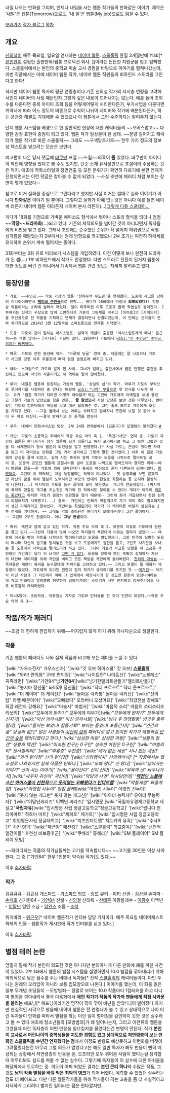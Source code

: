 내일 나오는 만화를 그리며, 언제나 내일을 사는 웹툰 작가들의 만화같은 이야기. 제목은 '내일'은 웹툰(Tomorrow)으로도, '내 일'은 웹툰(My job)으로도 읽을 수 있다.

[http://comic.naver.com/webtoon/list.nhn?titleId=546750 보러가기] [http://blog.naver.com/ctphilos 작가 블로그]
[[목차]]
== 개요 ==
[[신의철]]이 매주 목요일, 일요일 연재하는 [[네이버 웹툰]]. [[스쿨홀릭]] 완결 3개월만에 Ylab[* [[윤인완]]이 설립한 출판만화/웹툰 프로덕션 회사. [http://www.ylab.kr/]]이라는 든든한 지원군을 업고 컴백했다. 스쿨홀릭에서는 본인의 중학교 미술 교사 경험을 바탕으로 이야기를 펼쳐나갔는데, 이번 작품에서는 아예 네이버 웹툰 작가, 네이버 웹툰 직원들의 비하인드 스토리를 그린다고 한다!

하지만 네이버 웹툰 독자의 평균 연령층이나 기존 신의철 작가의 지지층 연령을 고려해서인지 네이버의 사정 때문인지 그렇게 깊은 내용이 드러나지는 않는다. 예를 들어 조회수를 다룬다면 중복 아이피 조회 등을 어떻게어떻게 처리한다든가, 부가사업을 다룬다면 계약서에 따라 어느 정도의 비중으로 수익이 나뉘어 네이버와 작가에 배분된다든가, 하는 궁금증 해결도 기대해볼 수 있겠으나 이 웹툰에서 그런 수준까지는 알려주지 않는다.

단지 웹툰 시스템을 배경으로 한 일반적인 현상에 대한 캐릭터들의 ~~오버스럽고~~ 다양한 감정 표현이 중점이 되고 있다. 웹툰 작가 일상물이 된 상태. ~~분량 길어지고 캐릭터가 웹툰 작가로 바뀐 스쿨홀릭~~ 그래도 ~~구색맞추기로~~ 한두 가지 정도의 정보성 텍스트를 넣으려는 모습은 보인다.

예고편이 나온 당시 댓글에 [[바쿠만]] 표절 ~~드립~~의혹이 '''좀''' 있었다. 바쿠만이 아이디어 착안에 영향을 줬다고 볼 수도 있지만, 단순 소재 유사성만으로 표절이라 주장하는 것은 억지. 애초에 작화스타일과 장면연출 등 모든 분위기가 확연히 다르기에 본편 연재가 진행되면서는 이런 댓글은 찾아볼 수 없게 되었다. --사실 초반에 패러디 처럼 보이는 장면이 몇개 있었다--

참고로 이거 실화를 중심으로 그린다라고 했지만 사실 이거는 절대로 실화 이야기가 아니다 '''만화같은''' 이야기 일 뿐이다. 그렇다고 실화가 아예 없는것은 아니다 예를 들면 네이버 라든지 네이버 웹툰 이라든지 네이버 본사 라든지(...)[http://comic.naver.com/webtoon/detail.nhn?titleId=546750&no=32&weekday=sun 그렇게 다들 스쿨데이...]

게다가 18화를 기점으로 가벼운 에피소드 형식에서 벗어나 스토리 형식을 띄더니 점점 '''~~막장~~드라마화'''(...)되고 있다. 기존의 제작의도를 넘어간 것이 아니냐면서 독자들에게 비판을 받고 있다. 그래서 초반에는 준수했던 순위가 확 떨어져 하위권으로 직행. 심각함을 깨달았는지 2부에서는 원래 방향으로 복귀했으나 2부 초기는 여전히 하락세를 유지하여 순위가 계속 떨어지는 중이다.

31화부터는 3화 유료 미리보기 시스템을 개입하였다. 이건 어떻게 보나 완전히 드라마가 된 셈(...) 1부 비하인드에서 작가도 인정했다. 다만 스토리로 전환이 된거지 웹툰에 대한 정보를 버린 건 아니어서 계속해서 웹툰 관련 정보는 자세히 알려주고 있다. 

== 등장인물 ==
 * 가토: ~~주인공.~~ 작중 가상의 웹툰 '천하무적 무도관'을 연재했다. 도중에 사고를 당하여 리타이어하면서 '''[[페이크 주인공]]'''으로 전락... 했다가 48화에서 마침내 '''회복되었다!!''' 정황상 악플이라는 소리에 놀라서 깨었다. 일이 마무리된 이후 도웅과 함께 작업실로 돌아간다. 2부에서는 신작의 구상으로 많이 고민하다가 기존의 그림체를 바꾸고 [히어로]의 [사이드킥]을 주인공으로 한 작품을 기획하고 연재가 결정되면서 완결되었는데, 이 만화는 신의철의 진짜 차기작으로 2014년 3월 12일부로 스마트툰으로 연재를 시작했다.

 * 도웅: 가토와 같이 일하는 어시스턴트. 실력과 개념이 출중한 '어시스턴트계의 메시' 은근히~~는 개뿔 많이~~ [사디즘] 기질이 있다. 29화부터 가토에서 [[wiki:"진 주인공" 주인공 위치가 바뀌었다.]]

 * 마루: 가토와 친한 동년배 작가. '마루에 딩굴' 연재 중. 처음에는 잘 나갔으나 가토가 사고를 당한 이후 우울증에 빠져 점점 슬럼프에 빠지고 있다.

 * 아라: 소개팅으로 가토와 알게 된 사이. 그녀가 일하는 출판사에서 웹툰 단행본 출간을 추진하고 있으며 미늬와 사촌이기도 해 엮이는 일이 많아졌다.

 * 루이: 내일은 웹툰에 등장하는 가상의 웹툰, '상실의 섬'의 작가. 마루가 가토의 부탁으로 루이작가를 사칭하던 중 만나는 바람에 [[wiki:"니킥" 무릎으로]] 첫 인사를 나누게 된다. 과거 '웹툰 작가가 되려면 어떻게 해야할까'라는 고민에 가토에게 이메일을 보내 물었고 그렇게 가토의 답장으로 힘을 얻은.. '''줄 알았으나''' 사실 답장은 보낸 것은 마루였다. 뻗어있는 가토의 컴퓨터에서 메일을 보고 대신 답장해준 것. 그런 줄도 모르고 가토에게 호감을 가지고 있다. ~~그걸 옆에서 보는 마루는 속터지고 말하자니 쪼잔해 보일 것 같아 속이 두 배로 터진다.~~결국 밝혀지고 큰 충격을 받는다

 * 쿠우: 네이버 만화서비스팀 팀장. 2부 24화 연재분에서 [김준구]가 모델임이 밝혀졌다.[http://comic.naver.com/webtoon/detail.nhn?titleId=546750&no=77&weekday=thu #]

 * 개만: 가토의 초등학교 후배이자 작중 주요 악의 축 1. '특전기사단' 연재 중. 가토가 자신의 웹툰은 판타지라서 정식 웹툰이 되기 힘들다고 해서 포기하기로 하고 그 동안 그렸던 것을 다 삭제했다가 정식 웹툰이 되었음을 알고 멘붕했다.[* 사실 가토는 근성이 있다면 자극을 받고 더 재미있는 만화를 그릴 거라 생각하고 그렇게 말한 것이었다.] 이후 이 일로 가토에게 앙심을 품게 되었고, 같이 사는 흑귀와 함께 가토와 도웅을 나락으로 떨어뜨릴 궁리 중. 도웅의 공모전 웹툰에 표절시비를 걸어 도웅을 나락으로 떨어뜨리려 했지만 회복~~해서 병원을 탈출~~한 가토에 의해 실패한데다 흑귀의 배신으로 혼자 나쁜놈이 되어버렸다. [[망했어요]]. 그런데 이 캐릭터는 처음 등장할때는 악역이 아니었다.  첫 등장화를 보면 알겠지만 자신의 꿈을 위해 열심히 노력하지만 부모의 반대와 현실로 좌절하는 등 오히려 불쌍하게 나온다(...) 마지막의 가토를 농구 골대에 꽂아 넣는것도  개그적 연출이었다. (마지막에 폭력적 연출로 개그를 치는것은 작가의 전 작에서도 찾아볼 수 있다) 게다가 아무리 [[의도는 좋았다]]고 하지만 가토가 굉장히 심한말을 했기 때문에‥ 그런데 화가 거듭되면서 점점 성격이 찌질해지기 시작했고(...) 결국‥ 개만이는 만화가 막장개그로 가고 악의 축이 필요해지면서 생긴 피해자라고 할수있다. 개만이는 [[희생된거다]] 작가가 이 캐릭터를 버릴지 살릴지는 2부 전개를 기대하자. ~~ 그래도 악의 축이된건 여러가지 오해때문이니 그건 풀어야지.‥~~ 그런데 2부도 완결이다. 아니 '''그냥 완결'''이다. 

 * 흑귀: 개만과 함께 살고 있는 작가. 작중 주요 악의 축 2. 모종의 이유로 가토에게 원한을 품고 있다.~~그런데 지들이 많이 나오면 독자들이 욕한다며 이유는 말하지 않았다.~~ 때문에 어시를 뺏어 가토를 나락으로 떨어뜨리려고 도웅을 영입했으나, 그의 인격에 실망한 도웅이 떠나며 자신의 원고를 망쳐놓은 것을 보고 도웅에게도 원한을 품고, 2인조 사기꾼을 보내는 등 도웅마저 나락으로 떨어뜨리려 하고 있다. 그나마 가토가 사고를 당했을 때 조금은 걱정했던 개만과는 달리 이 녀석은 [[그딴 거 없다]]. 도웅을 망하게 하는 계획이 실패하자 자신의 대인배 이미지를 위해 개만을 버리고 모든 책임을 개만에게 돌려버렸다. [[천하의 개쌍놈]].~~독자들은 개만이 흑귀를 농구골대에 처박기를 고대하고 있다.~~ 그리고 완결이 될 때까지 재등장이 없었다. 가토에게 있다던 원한이 뭔지 작가가 생각하기를 포기한 듯.~~[[맥거핀]]~~ 하기사 어떤 사람과 그 지인까지 아예 그 업계에서 매장시키려 할 정도면 원한이 엄청나야하는데 개그 만화라고 얼렁뚱땅 허무하게 넘어가기에는 스토리가 너무 진지했고 감싸주기에도 너무 비호감적 캐릭터였다.

 * 미늬&양이: 초등학생. 아동일보 기자로 가토와 인터뷰를 한 것이 인연이 되었다.~~작중 주요 악의 축 3~~

== 작품/작가 패러디 ==
~~조금 더 편하게 편집하기 위해~~어지럽지 않게 하기 위해 가나다순으로 정렬한다.
=== 작품 ===
기존 웹툰의 패러디도 나와 실제 작품과 비교해 보는 재미를 느낄 수 있다.

'[wiki:"가우스전자" 가우스신자]'
'[wiki:"갓 오브 하이스쿨" 갓 오브] '''[[스쿨홀릭]]''''
'[wiki:"와라! 편의점" 구라! 편의점]'
'[wiki:"나이트런" 나이트신]'
'[wiki:"노블레스" 귀족라면]'
'[wiki:"기안84"남'''기안84'''][wiki:"남기한엘리트만들기"엘리트만들기]'
'[wiki:"놓지마 정신줄" 놔버려! 정신줄]'
'[wiki:"닥터 프로스트" 닥터 콘프로스트]'
'[wiki:"더 게이머" 더 게이신]'
'[wiki:"돌아온 럭키짱" 돌아온 럭키신]'
'[wiki:"신의 탑" 라헬 때문이야]'
'[wiki:"오빠왔다" 오라버니 오셨어요]'
'[wiki:"최강전설 강해효" 최강 레전드 강해요]'
'[wiki:"마술사" 마법사]'
'[wiki:"마음의 소리" 마음의 쏘리쏘리쏘리쏘리]'
'[wiki:"모두에게 완자가" 모두에게 야부가]''[wiki:"모두에게 완자가" 모두에게 신자가]'
'[wiki:"미선 임파서블" 미신 임파서블]
'[wiki:"방과 후 전쟁활동" 방과후 룰루랄라]'
'[wiki:"들어는 보았나! 질풍기획!" 보아는 들었나! 포풍간지!]'
'[wiki:"인간의 숲" 상실의 섬]'[* 많은 사람들이 [[시간의 섬]]의 패러디로 알고 있지만 작가가 해명하길 [[인간의 숲]]을 패러디했다고 한다.]
'[wiki:"심심한 마왕" 상심한 마왕]'
'[wiki:"생활의 참견" 생활의 택견]'
'[wiki:"미숙한 친구는 G구인" 성숙한 여친은 G구인]'
'[wiki:"어빌리티" 센서빌리티]'
'[wiki:"후유증" 수전증]'
'[wiki:"네가 없는 세상" 시니 없는 세상]'
'[wiki:"와라 편의점" 신라 편의점]'
'[wiki:"신암행어사" 신암행어시]' [* 작중에서는 웹소설로 나와있지만 실제 작품은 만화다.]
'[wiki:"오빠 왔다" 신 왔다]'
'[wiki:"낢이사는이야기" 신이 사는 이야기]'
'[wiki:"용이산다" 신이 산다]'
'[wiki:"목욕의 신" 싸우나가자] [wiki:"싸우자 귀신아" 귀신아]'
'[wiki:"악당의 사연" 악사당연의]'
'[http://comic.naver.com/webtoon/detail.nhn?titleId=20853&no=747 '''역전'''앞 '''노블레스'''한 '''하이스쿨'''에 '''선천적'''으로 '''웃지않는''' '''오빠왔다'''가 '''인더트랩''']'
'[wiki:"악플게임" 와플게임]'
'[wiki:"아랫집 시누이" 윗집 올케]''[wiki:"아랫집 시누이" 아랫집 신누이]
'[wiki:"웃지 않는 개그반" 웃지 않는 개그신]'
'[wiki:"위아더 능력자!" 유아더 무능력자]'
'[wiki:"이말년씨리즈" 이백년 씨리즈]'
'입시명문 [wiki:"국립자유경제고등학교 세실고"'''국립자유'''][wiki:"입시명문 사립 정글고등학교"정글고등학교]'
'[wiki:"쌉니다 천리마마트" 적토마 마트]'
'[wiki:"제페토" 제가토]'
'[wiki:"입시명문 사립 정글고등학교" 취업명문사립 정글대학교]'
'[wiki:"치즈인더트랩" 치트키의 유혹]'
'[wiki:"수사9단" 치킨 9단]'
'[wiki:"패션왕" 패션킹]'
'[wiki:"스쿨홀릭" 학교중독]'
'[wiki:"선천적 얼간이들" 후천성 바보증후군]'
'[wiki:"쿠베라" 흥해라]'
'[wiki:"SM 플레이어" SM 플레이 모빌]'


~~패러디되는 작품의 작가님들께는 고기를 약속합니다~~ ~~고기를 30인분 이상 사야한다. 그 중 ["기안84" 한우 1인분이 약속된 작가]도 있다.~~

이후 [[추가바람]].

=== 작가 ===
김큐큐큐 - [[김규삼]]
개스파드 - [[가스파드]]
망또 - [[랑또]]
뷰티 - [[미티]]
선권 - [[김선권]]
손파마 - [[손제호]]
신기한84 - [[기안84]]
신썖 - [[신의철]]
신태워 - [[신태훈]]
이광블레수 - [[이광수]]
이백년 - [[이말년]]
임인 스님 - [[임인스]]
조돌 - [[조석]]

위게바라 - [[위근우]][* 네이버 웹툰작가 인터뷰 담당 기자이다. 매주 목요일 네이버캐스트 화제의 인물 - 웹툰작가 게시판에 작가 인터뷰를 싣고 있다.]

이후 [[추가바람]]. 

== 별점 테러 논란 ==
엄밀히 말해 작가 본인이 의도한 것은 아니지만 본의아니게 다른 만화에 폐를 끼친 사건이 있었다. 2부 1화에서 웹툰의 별점 시스템을 설명하면서 10.0 별점을 깎아내리기 위해 악의적으로 낮은 점수를 주는 비매너 독자들[* 전작 [[스쿨홀릭]]의 캐릭터들이다. 다만 쭈니는 원래의 오리입이 아니라 보통 입모양으로 나온다.] 이야기를 했는데, 이 화를 읽은 일부 무개념 초딩들이 --모방범죄-- 정말로 보이는 10.0 작품마다 1점테러를 하고 다니며 별점을 깎아내려서 결국 다음화에서 '''애먼 작가가 작품의 작가와 팬들에게 직접 사과문을 올리는''' 해프닝[* 해프닝이라기엔 명작이 많이 깎여 비난을 받았다.]이 벌어졌다.하지만 현실적인 시각으로 봤을때 네이버 웹툰은 전 연령대가 볼 수 있고 상대적으로 나이 어린 독자들이 만화를 따라서 별점을 깎는 이런 일이 벌어짐을 감안하지 못한 것은 실수라고 볼 수 있다.애초에 청소년들의 [모방범죄]가 왜 일어나는지, 그리고 이런류의 웹툰을 그렸을때 어린 독자층이 어떤 반응을 일으킬지를 몰랐다는건 변명이 안된다. 작가 '''본인이 교사로서 어린나이의 중학생들을 지도한 경험도 있고 상대적으로 저연령층이 보는 만화인 스쿨홀릭을 수년간 연재했다는 점'''에서 이정도 반응도 예상못하고 이런화를 버젓이 그려올렸다는건 아무리 그럴 의도가 없었다고는 해도 일반 독자가 봐도 반응이 뻔히 예상되는 상황에서 저연령층의 반응을 온, 오프라인 모두 겪어본 사람이 했다는걸 생각할때 아무리봐도 실드를 쳐줄 수 없는 실수다. 그렇기에 독자들이 이 실수에 대한 아쉬움을 해당화에서 토로하는 중. 의도야 어찌 되었든 결과는 '''본인 콘티 하나'''와 수많은 작품, 그것도 '''남의 작품 별점을 바꿔 먹은 최악의 병크'''가 되어 버렸다. 예측할 수 있었던 실수라는 점도 더 뼈아프고. 다만 다른 웹툰작가들을 위해 작가들이 겪는 고충을 좀 더 사실적이고 자세하게 그리려다 벌어진 일이라는 점은 안타깝지만..
